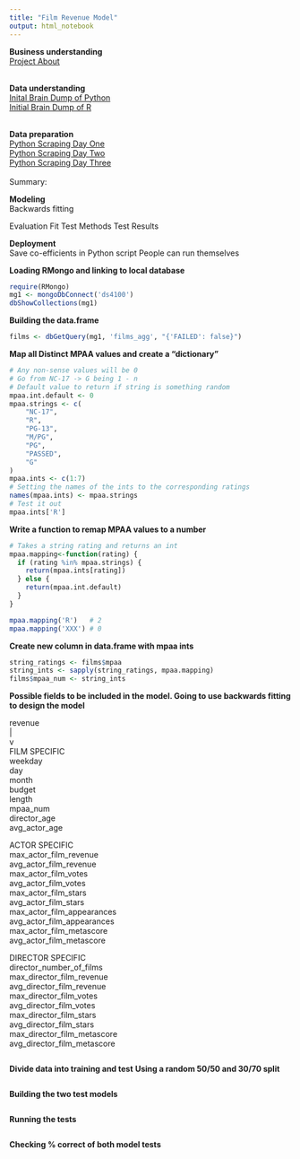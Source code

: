 ---
title: "Film Revenue Model"
output: html_notebook
---
<strong>Business understanding</strong><br>
<a href="http://blog.jdnorthcott.com/2017/11/ready-set-go.html">Project About</a><br><br>

<strong>Data understanding</strong><br>
<a href="http://blog.jdnorthcott.com/2017/11/python-scraper-brain-dump.html">Inital Brain Dump of Python</a><br>
<a href="http://blog.jdnorthcott.com/2017/11/r-brain-dump.html">Initial Brain Dump of R</a><br><br>

<strong>Data preparation</strong><br>
<a href="http://blog.jdnorthcott.com/2017/11/implementing-python-scraper.html">Python Scraping Day One</a><br>
<a href="http://blog.jdnorthcott.com/2017/12/implementing-python-scraper-day-two.html">Python Scraping Day Two</a><br>
<a href="http://blog.jdnorthcott.com/2017/12/implementing-python-scraper-day-three.html">Python Scraping Day Three</a><br><br>
Summary:

<strong>Modeling</strong><br>
Backwards fitting

Evaluation
Fit
Test Methods
Test Results

<strong>Deployment</strong><br>
Save co-efficients in Python script
People can run themselves 

<strong>Loading RMongo and linking to local database</strong>
```{r}
require(RMongo)
mg1 <- mongoDbConnect('ds4100')
dbShowCollections(mg1)
```


<strong>Building the data.frame</strong>
```{r}
films <- dbGetQuery(mg1, 'films_agg', "{'FAILED': false}") 
```

<strong>Map all Distinct MPAA values and create a "dictionary"</strong>
```{r}
# Any non-sense values will be 0
# Go from NC-17 -> G being 1 - n
# Default value to return if string is something random
mpaa.int.default <- 0
mpaa.strings <- c(
    "NC-17",
    "R",
    "PG-13",
    "M/PG",
    "PG",
    "PASSED",
    "G"
)
mpaa.ints <- c(1:7)
# Setting the names of the ints to the corresponding ratings
names(mpaa.ints) <- mpaa.strings
# Test it out
mpaa.ints['R']
```

<strong>Write a function to remap MPAA values to a number</strong>
```{r}
# Takes a string rating and returns an int
mpaa.mapping<-function(rating) {
  if (rating %in% mpaa.strings) {
    return(mpaa.ints[rating])
  } else {
    return(mpaa.int.default)
  }
}

mpaa.mapping('R')   # 2
mpaa.mapping('XXX') # 0
```

<strong>Create new column in data.frame with mpaa ints</strong>
```{r}
string_ratings <- films$mpaa
string_ints <- sapply(string_ratings, mpaa.mapping)
films$mpaa_num <- string_ints
```

<strong>Possible fields to be included in the model. Going to use backwards fitting to design the model<br></strong>
<p>
revenue<br>
|<br>
v<br>
FILM SPECIFIC<br>
weekday<br>
day<br>
month<br>
budget<br>
length<br>
mpaa_num<br>
director_age<br>
avg_actor_age<br>

ACTOR SPECIFIC <br>
max_actor_film_revenue<br>
avg_actor_film_revenue<br>
max_actor_film_votes<br>
avg_actor_film_votes<br>
max_actor_film_stars<br>
avg_actor_film_stars<br>
max_actor_film_appearances<br>
avg_actor_film_appearances<br>
max_actor_film_metascore<br>
avg_actor_film_metascore<br>

DIRECTOR SPECIFIC<br>
director_number_of_films<br>
max_director_film_revenue<br>
avg_director_film_revenue<br>
max_director_film_votes<br>
avg_director_film_votes<br>
max_director_film_stars<br>
avg_director_film_stars<br>
max_director_film_metascore<br>
avg_director_film_metascore<br>
</p>

```{r}

```

<strong>Divide data into training and test</strong>
<strong>Using a random 50/50 and 30/70 split</strong>
```{r}

```

<strong>Building the two test models</strong>
```{r}

```

<strong>Running the tests</strong>
```{r}

```

<strong>Checking % correct of both model tests</strong>
```{r}

```

